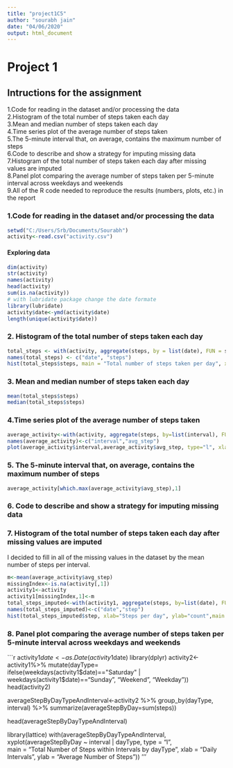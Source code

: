 ---
title: "project1C5"
author: "sourabh jain"
date: "04/06/2020"
output: html_document
---

# Project 1

## Intructions for the assignment
1.Code for reading in the dataset and/or processing the data   
2.Histogram of the total number of steps taken each day    
3.Mean and median number of steps taken each day     
4.Time series plot of the average number of steps taken   
5.The 5-minute interval that, on average, contains the maximum number of steps  
6.Code to describe and show a strategy for imputing missing data   
7.Histogram of the total number of steps taken each day after missing values are imputed     
8.Panel plot comparing the average number of steps taken per 5-minute interval across weekdays and weekends     
9.All of the R code needed to reproduce the results (numbers, plots, etc.) in the report      


### 1.Code for reading in the dataset and/or processing the data
```{r readingcode}
setwd("C:/Users/Srb/Documents/Sourabh")
activity<-read.csv("activity.csv")
```

#### Exploring data
```{r explore}
dim(activity)
str(activity)
names(activity)
head(activity)
sum(is.na(activity))
# with lubridate package change the date formate
library(lubridate)
activity$date<-ymd(activity$date)
length(unique(activity$date))
```

### 2. Histogram of the total number of steps taken each day

```{r plot1}
total_steps <- with(activity, aggregate(steps, by = list(date), FUN = sum, na.rm = TRUE))
names(total_steps) <- c("date", "steps")
hist(total_steps$steps, main = "Total number of steps taken per day", xlab = "Total steps taken per day", ylim = c(0,20), breaks = seq(0,25000, by=2500))
```

### 3. Mean and median number of steps taken each day 
```{r MeanAndMedian}
mean(total_steps$steps)
median(total_steps$steps)
```

### 4.Time series plot of the average number of steps taken 
```{r timeSeries}
average_activity<-with(activity, aggregate(steps, by=list(interval), FUN= mean,na.rm=TRUE))
names(average_activity)<-c("interval","avg_step")
plot(average_activity$interval,average_activity$avg_step, type="l", xlab="Interval", ylab="Average number of step", lwd=2, main="time series plot")
```

### 5. The 5-minute interval that, on average, contains the maximum number of steps 

```{r}
average_activity[which.max(average_activity$avg_step),1]
```


### 6.  Code to describe and show a strategy for imputing missing data 
### 7.  Histogram of the total number of steps taken each day after missing values are imputed

I decided to fill in all of the missing values in the dataset by the mean number of steps per interval.

```{r}
m<-mean(average_activity$avg_step)
missingIndex<-is.na(activity[,1])
activity1<-activity
activity1[missingIndex,1]<-m
total_steps_imputed<-with(activity1, aggregate(steps, by=list(date), FUN=sum))
names(total_steps_imputed)<-c("date","step")
hist(total_steps_imputed$step, xlab="Steps per day", ylab="count",main = "histogram with imputed missing value", col="yellow", breaks = seq(0,25000,by=1000))
```

### 8. Panel plot comparing the average number of steps taken per 5-minute interval across weekdays and weekends 

```{r}
activity1$date<-as.Date(activity1$date)
library(dplyr)
activity2<-activity1%>%
        mutate(dayType= ifelse(weekdays(activity1$date)=="Saturday" | weekdays(activity1$date)=="Sunday", "Weekend", "Weekday"))
head(activity2)

averageStepByDayTypeAndInterval<-activity2 %>%
  group_by(dayType, interval) %>%
  summarize(averageStepByDay=sum(steps))

head(averageStepByDayTypeAndInterval)

library(lattice)
with(averageStepByDayTypeAndInterval, 
      xyplot(averageStepByDay ~ interval | dayType, 
      type = "l",      
      main = "Total Number of Steps within Intervals by dayType",
      xlab = "Daily Intervals",
      ylab = "Average Number of Steps"))
'''




